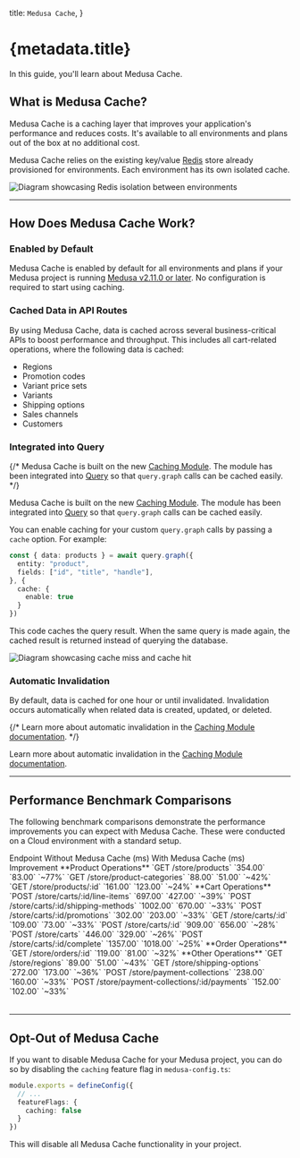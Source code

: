 
  title: `Medusa Cache`,
}

# {metadata.title}

In this guide, you'll learn about Medusa Cache.

## What is Medusa Cache?

Medusa Cache is a caching layer that improves your application's performance and reduces costs. It's available to all environments and plans out of the box at no additional cost.

Medusa Cache relies on the existing key/value [Redis](../redis/page.mdx) store already provisioned for environments. Each environment has its own isolated cache.

![Diagram showcasing Redis isolation between environments](https://res.cloudinary.com/dza7lstvk/image/upload/v1750230910/Cloud/redis-cloud_llg83c.jpg)

---

## How Does Medusa Cache Work?

### Enabled by Default

Medusa Cache is enabled by default for all environments and plans if your Medusa project is running [Medusa v2.11.0 or later](https://github.com/medusajs/medusa/releases/tag/v2.11.0). No configuration is required to start using caching.

### Cached Data in API Routes

By using Medusa Cache, data is cached across several business-critical APIs to boost performance and throughput. This includes all cart-related operations, where the following data is cached:

- Regions
- Promotion codes
- Variant price sets
- Variants
- Shipping options
- Sales channels
- Customers

### Integrated into Query

{/* Medusa Cache is built on the new [Caching Module](!resources!/infrastructure-modules/caching). The module has been integrated into [Query](!docs!/learn/fundamentals/module-links/query) so that `query.graph` calls can be cached easily. */}

Medusa Cache is built on the new [Caching Module](#). The module has been integrated into [Query](!docs!/learn/fundamentals/module-links/query) so that `query.graph` calls can be cached easily.

You can enable caching for your custom `query.graph` calls by passing a `cache` option. For example:

```ts
const { data: products } = await query.graph({
  entity: "product",
  fields: ["id", "title", "handle"],
}, {
  cache: {
    enable: true
  }
})
```

This code caches the query result. When the same query is made again, the cached result is returned instead of querying the database.

![Diagram showcasing cache miss and cache hit](https://res.cloudinary.com/dza7lstvk/image/upload/v1759999050/Cloud/medusa-cache-overview_zqpwuo.jpg)

### Automatic Invalidation

By default, data is cached for one hour or until invalidated. Invalidation occurs automatically when related data is created, updated, or deleted.

{/* Learn more about automatic invalidation in the [Caching Module documentation](!resources!/infrastructure-modules/caching/concepts#automatic-cache-invalidation). */}

Learn more about automatic invalidation in the [Caching Module documentation](#).

---

## Performance Benchmark Comparisons

The following benchmark comparisons demonstrate the performance improvements you can expect with Medusa Cache. These were conducted on a Cloud environment with a standard setup.

<Table>
  <Table.Header>
    <Table.Row>
      <Table.HeaderCell className="w-1/2">
        Endpoint
      </Table.HeaderCell>
      <Table.HeaderCell>
        Without Medusa Cache (ms)
      </Table.HeaderCell>
      <Table.HeaderCell>
        With Medusa Cache (ms)
      </Table.HeaderCell>
      <Table.HeaderCell>
        Improvement
      </Table.HeaderCell>
    </Table.Row>
  </Table.Header>
  <Table.Body>
    <Table.Row>
      <Table.Cell colSpan={4} className="bg-medusa-bg-subtle">
        **Product Operations**
      </Table.Cell>
    </Table.Row>
    <Table.Row>
      <Table.Cell>
        `GET /store/products`
      </Table.Cell>
      <Table.Cell>
        `354.00`
      </Table.Cell>
      <Table.Cell>
        `83.00`
      </Table.Cell>
      <Table.Cell>
        `~77%`
      </Table.Cell>
    </Table.Row>
    <Table.Row>
      <Table.Cell>
        `GET /store/product-categories`
      </Table.Cell>
      <Table.Cell>
        `88.00`
      </Table.Cell>
      <Table.Cell>
        `51.00`
      </Table.Cell>
      <Table.Cell>
        `~42%`
      </Table.Cell>
    </Table.Row>
    <Table.Row>
      <Table.Cell>
        `GET /store/products/:id`
      </Table.Cell>
      <Table.Cell>
        `161.00`
      </Table.Cell>
      <Table.Cell>
        `123.00`
      </Table.Cell>
      <Table.Cell>
        `~24%`
      </Table.Cell>
    </Table.Row>
    <Table.Row>
      <Table.Cell colSpan={4} className="bg-medusa-bg-subtle">
        **Cart Operations**
      </Table.Cell>
    </Table.Row>
    <Table.Row>
      <Table.Cell>
        `POST /store/carts/:id/line-items`
      </Table.Cell>
      <Table.Cell>
        `697.00`
      </Table.Cell>
      <Table.Cell>
        `427.00`
      </Table.Cell>
      <Table.Cell>
        `~39%`
      </Table.Cell>
    </Table.Row>
    <Table.Row>
      <Table.Cell>
        `POST /store/carts/:id/shipping-methods`
      </Table.Cell>
      <Table.Cell>
        `1002.00`
      </Table.Cell>
      <Table.Cell>
        `670.00`
      </Table.Cell>
      <Table.Cell>
        `~33%`
      </Table.Cell>
    </Table.Row>
    <Table.Row>
      <Table.Cell>
        `POST /store/carts/:id/promotions`
      </Table.Cell>
      <Table.Cell>
        `302.00`
      </Table.Cell>
      <Table.Cell>
        `203.00`
      </Table.Cell>
      <Table.Cell>
        `~33%`
      </Table.Cell>
    </Table.Row>
    <Table.Row>
      <Table.Cell>
        `GET /store/carts/:id`
      </Table.Cell>
      <Table.Cell>
        `109.00`
      </Table.Cell>
      <Table.Cell>
        `73.00`
      </Table.Cell>
      <Table.Cell>
        `~33%`
      </Table.Cell>
    </Table.Row>
    <Table.Row>
      <Table.Cell>
        `POST /store/carts/:id`
      </Table.Cell>
      <Table.Cell>
        `909.00`
      </Table.Cell>
      <Table.Cell>
        `656.00`
      </Table.Cell>
      <Table.Cell>
        `~28%`
      </Table.Cell>
    </Table.Row>
    <Table.Row>
      <Table.Cell>
        `POST /store/carts`
      </Table.Cell>
      <Table.Cell>
        `446.00`
      </Table.Cell>
      <Table.Cell>
        `329.00`
      </Table.Cell>
      <Table.Cell>
        `~26%`
      </Table.Cell>
    </Table.Row>
    <Table.Row>
      <Table.Cell>
        `POST /store/carts/:id/complete`
      </Table.Cell>
      <Table.Cell>
        `1357.00`
      </Table.Cell>
      <Table.Cell>
        `1018.00`
      </Table.Cell>
      <Table.Cell>
        `~25%`
      </Table.Cell>
    </Table.Row>
    <Table.Row>
      <Table.Cell colSpan={4} className="bg-medusa-bg-subtle">
        **Order Operations**
      </Table.Cell>
    </Table.Row>
    <Table.Row>
      <Table.Cell>
        `GET /store/orders/:id`
      </Table.Cell>
      <Table.Cell>
        `119.00`
      </Table.Cell>
      <Table.Cell>
        `81.00`
      </Table.Cell>
      <Table.Cell>
        `~32%`
      </Table.Cell>
    </Table.Row>
    <Table.Row>
      <Table.Cell colSpan={4} className="bg-medusa-bg-subtle">
        **Other Operations**
      </Table.Cell>
    </Table.Row>
    <Table.Row>
      <Table.Cell>
        `GET /store/regions`
      </Table.Cell>
      <Table.Cell>
        `89.00`
      </Table.Cell>
      <Table.Cell>
        `51.00`
      </Table.Cell>
      <Table.Cell>
        `~43%`
      </Table.Cell>
    </Table.Row>
    <Table.Row>
      <Table.Cell>
        `GET /store/shipping-options`
      </Table.Cell>
      <Table.Cell>
        `272.00`
      </Table.Cell>
      <Table.Cell>
        `173.00`
      </Table.Cell>
      <Table.Cell>
        `~36%`
      </Table.Cell>
    </Table.Row>
    <Table.Row>
      <Table.Cell>
        `POST /store/payment-collections`
      </Table.Cell>
      <Table.Cell>
        `238.00`
      </Table.Cell>
      <Table.Cell>
        `160.00`
      </Table.Cell>
      <Table.Cell>
        `~33%`
      </Table.Cell>
    </Table.Row>
    <Table.Row>
      <Table.Cell>
        `POST /store/payment-collections/:id/payments`
      </Table.Cell>
      <Table.Cell>
        `152.00`
      </Table.Cell>
      <Table.Cell>
        `102.00`
      </Table.Cell>
      <Table.Cell>
        `~33%`
      </Table.Cell>
    </Table.Row>
  </Table.Body>
</Table>

---

## Opt-Out of Medusa Cache

If you want to disable Medusa Cache for your Medusa project, you can do so by disabling the `caching` feature flag in `medusa-config.ts`:

```ts title="medusa-config.ts"
module.exports = defineConfig({
  // ...
  featureFlags: {
    caching: false
  }
})
```

This will disable all Medusa Cache functionality in your project.